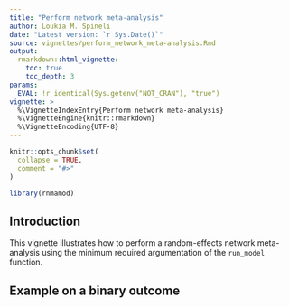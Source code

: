 ```yaml
---
title: "Perform network meta-analysis"
author: Loukia M. Spineli
date: "Latest version: `r Sys.Date()`"
source: vignettes/perform_network_meta-analysis.Rmd
output: 
  rmarkdown::html_vignette:
    toc: true
    toc_depth: 3
params:
  EVAL: !r identical(Sys.getenv("NOT_CRAN"), "true")
vignette: >
  %\VignetteIndexEntry{Perform network meta-analysis}
  %\VignetteEngine{knitr::rmarkdown}
  %\VignetteEncoding{UTF-8}
---
```


```r
knitr::opts_chunk$set(
  collapse = TRUE,
  comment = "#>"
)
```

```r
library(rnmamod)
```

## Introduction

This vignette illustrates how to perform a random-effects network meta-analysis 
using the minimum required argumentation of the `run_model` function. 
 
## Example on a binary outcome 
